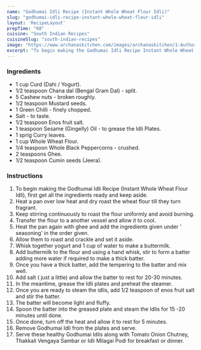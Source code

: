 ---
name: "Godhumai Idli Recipe (Instant Whole Wheat Flour Idli)"
slug: "godhumai-idli-recipe-instant-whole-wheat-flour-idli"
layout: 'RecipeLayout'
prepTime: "60"
cuisine: "South Indian Recipes"
cuisineSlug: "south-indian-recipes"
image: "https://www.archanaskitchen.com/images/archanaskitchen/1-Author/Uma_Raghuraman/Godumai_Idli_Instant_Whole_Wheat_Flour_Idli.jpg"
excerpt: "To begin making the Godhumai Idli Recipe Instant Whole Wheat Flour Idli, first get all the ingredients ready and keep aside"
---

### Ingredients

- 1 cup Curd (Dahi / Yogurt).
- 1/2 teaspoon Chana dal (Bengal Gram Dal) - split.
- 5 Cashew nuts - broken roughly.
- 1/2 teaspoon Mustard seeds.
- 1 Green Chilli - finely chopped.
- Salt - to taste.
- 1/2 teaspoon Enos fruit salt.
- 1 teaspoon Sesame (Gingelly) Oil - to grease the Idli Plates.
- 1 sprig Curry leaves.
- 1 cup Whole Wheat Flour.
- 1/4 teaspoon Whole Black Peppercorns - crushed.
- 2 teaspoons Ghee.
- 1/2 teaspoon Cumin seeds (Jeera).

### Instructions

1. To begin making the Godhumai Idli Recipe (Instant Whole Wheat Flour Idli), first get all the ingredients ready and keep aside.
1. Heat a pan over low heat and dry roast the wheat flour till they turn fragrant.
1. Keep stirring continuously to roast the flour uniformly and avoid burning.
1. Transfer the flour to a another vessel and allow it to cool.
1. Heat the pan again with ghee and add the ingredients given under ' seasoning' in the order given.
1. Allow them to roast and crackle and set it aside.
1. Whisk together yogurt and 1 cup of water to make a buttermilk.
1. Add buttermilk to the flour and using a hand whisk, stir to form a batter adding more water if required to make a thick batter.
1. Once you have a thick batter, add the tempering to the batter and mix well.
1. Add salt ( just a little) and allow the batter to rest for 20-30 minutes.
1. In the meantime, grease the Idli plates and preheat the steamer.
1. Once you are ready to steam the idlis, add 1/2 teaspoon of enos fruit salt and stir the batter.
1. The batter will become light and fluffy.
1. Spoon the batter into the greased plate and steam the Idlis for 15 -20 minutes until done.
1. Once done, turn off the heat and allow it to rest for 5 minutes.
1. Remove Godhumai Idli from the plates and serve.
1. Serve these healthy Godhumai Idlis along with Tomato Onion Chutney, Thakkali Vengaya Sambar or Idli Milagai Podi for breakfast or dinner.
